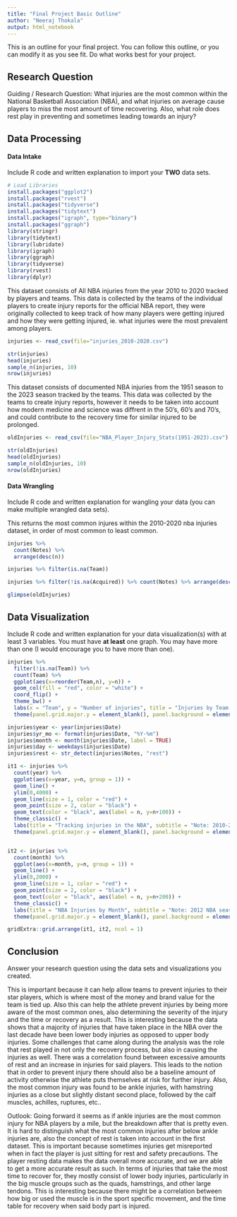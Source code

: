 ```yaml
---
title: "Final Project Basic Outline"
author: "Neeraj Thokala"
output: html_notebook
---
```


This is an outline for your final project. You can follow this outline, or you can modify it as you see fit. Do what works best for your project. 

## Research Question 

Guiding / Research Question: What injuries are the most common within the National Basketball Association (NBA), and what injuries on average cause players to miss the most amount of time recovering. Also, what role does rest play in preventing and sometimes leading towards an injury?



## Data Processing 

#### Data Intake 

Include R code and written explanation to import your **TWO** data sets.

```r
# Load Libraries
install.packages("ggplot2")
install.packages("rvest")
install.packages("tidyverse")
install.packages("tidytext")
install.packages("igraph", type="binary")
install.packages("ggraph")
library(stringr)
library(tidytext)
library(lubridate)
library(igraph)
library(ggraph)
library(tidyverse)
library(rvest)
library(dplyr)
```

This dataset consists of All NBA injuries from the year 2010 to 2020 tracked by players and teams. This data is collected by the teams of the individual players to create injury reports for the official NBA report, they were originally collected to keep track of how many players were getting injured and how they were getting injured, ie. what injuries were the most prevalent among players.

```r
injuries <- read_csv(file="injuries_2010-2020.csv")

str(injuries)
head(injuries)
sample_n(injuries, 10)
nrow(injuries)
```

This dataset consists of documented NBA injuries from the 1951 season to the 2023 season tracked by the teams. This data was collected by the teams to create injury reports, however it needs to be taken into account how modern medicine and science was diffrent in the 50's, 60's and 70's, and could contribute to the recovery time for similar injured to be prolonged.

```r
oldInjuries <- read_csv(file="NBA_Player_Injury_Stats(1951-2023).csv")

str(oldInjuries)
head(oldInjuries)
sample_n(oldInjuries, 10)
nrow(oldInjuries)
```

#### Data Wrangling 

Include R code and written explanation for wangling your data (you can make multiple wrangled data sets). 

This returns the most common injures within the 2010-2020 nba injuries dataset, in order of most common to least common.

```r
injuries %>%
  count(Notes) %>%
  arrange(desc(n))
```

```r
injuries %>% filter(is.na(Team))
```

```r
injuries %>% filter(!is.na(Acquired)) %>% count(Notes) %>% arrange(desc(n))
```

```r
glimpse(oldInjuries)
```


## Data Visualization

Include R code and written explanation for your data visualization(s) with at least 3 variables. You must have **at least** one graph. You may have more than one (I would encourage you to have more than one). 

```r
injuries %>%
  filter(!is.na(Team)) %>%
  count(Team) %>%
  ggplot(aes(x=reorder(Team,n), y=n)) +
  geom_col(fill = "red", color = "white") +
  coord_flip() +
  theme_bw() +
  labs(x = "Team", y = "Number of injuries", title = "Injuries by Team in the NBA") +
  theme(panel.grid.major.y = element_blank(), panel.background = element_rect(fill = "whitesmoke"))
```

```r
injuries$year <- year(injuries$Date)
injuries$yr_mo <- format(injuries$Date, "%Y-%m")
injuries$month <- month(injuries$Date, label = TRUE)
injuries$day <- weekdays(injuries$Date)
injuries$rest <- str_detect(injuries$Notes, "rest")
```

```r
it1 <- injuries %>%
  count(year) %>%
  ggplot(aes(x=year, y=n, group = 1)) +
  geom_line() +
  ylim(0,4000) +
  geom_line(size = 1, color = "red") +
  geom_point(size = 2, color = "black") +
  geom_text(color = "black", aes(label = n, y=n+100)) +
  theme_classic() +
  labs(title = "Tracking injuries in the NBA", subtitle = "Note: 2010-2020", x = "Calendar Year", y = "Number of injuries") +
  theme(panel.grid.major.y = element_blank(), panel.background = element_rect(fill = "white"))


it2 <- injuries %>%
  count(month) %>%
  ggplot(aes(x=month, y=n, group = 1)) +
  geom_line() +
  ylim(0,2000) +
  geom_line(size = 1, color = "red") +
  geom_point(size = 2, color = "black") +
  geom_text(color = "black", aes(label = n, y=n+200)) +
  theme_classic() +
  labs(title = "NBA Injuries by Month", subtitle = "Note: 2012 NBA season", x = "Month", y = "Number of injuries") +
  theme(panel.grid.major.y = element_blank(), panel.background = element_rect(fill = "white"))

gridExtra::grid.arrange(it1, it2, ncol = 1)

```




## Conclusion

Answer your research question using the data sets and visualizations you created. 

This is important because it can help allow teams to prevent injuries to their star players, which is where most of the money and brand value for the team is tied up. Also this can help the athlete prevent injuries by being more aware of the most common ones, also determining the severity of the injury and the time or recovery as a result. This is interesting because the data shows that a majority of injuries that have taken place in the NBA over the last decade have been lower body injuries as opposed to upper body injuries. Some challenges that came along during the analysis was the role that rest  played in not only the recovery process, but also in causing the injuries as well. There was a correlation found between excessive amounts of rest and an increase in injuries for said players. This leads to the notion that in order to prevent injury there should also be a baseline amount of activity otherwise the athlete puts themselves at risk for further injury. Also, the most common injury was found to be ankle injuries, with hamstring injuries as a close but slightly distant second place, followed by the calf muscles, achilles, ruptures, etc..


Outlook: Going forward it seems as if ankle injuries are the most common injury for NBA players by a mile, but the breakdown after that is pretty even. It is hard to distinguish what the most common injuries after below ankle injuries are, also the concept of rest is taken into account in the first dataset. This is important because sometimes injuries get misreported when in fact the player is just sitting for rest and safety precautions. The player resting data makes the data overall more accurate, and we are able to get a more accurate result as such. In terms of injuries that take the most time to recover for, they mostly consist of lower body injuries, particularly in the big muscle groups such as the quads, hamstrings, and other large tendons. This is interesting because there might be a correlation between how big or used the muscle is in the sport specific movement, and the time table for recovery when said body part is injured.



